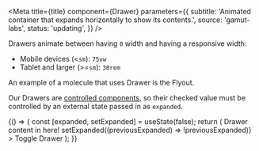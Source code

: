 

<Meta
  title={title}
  component={Drawer}
  parameters={{
    subtitle:
      'Animated container that expands horizontally to show its contents.',
    source: 'gamut-labs',
    status: 'updating',
  }}
/>

Drawers animate between having `0` width and having a responsive width:

- Mobile devices (&lt;`sm`): `75vw`
- Tablet and larger (&gt;=`sm`): `30rem`

An example of a molecule that uses Drawer is the <LinkTo id="molecules-flyout--flyout">Flyout</LinkTo>.

Our Drawers are [controlled components](https://reactjs.org/docs/forms.html#controlled-components), so their checked value must be controlled by an external state passed in as `expanded`.

<Canvas>
  <Story name="Drawer">
    {() => {
      const [expanded, setExpanded] = useState(false);
      return (
        <FlexBox bg="paleYellow" height="20rem">
          <Drawer expanded={expanded}>Drawer content in here!</Drawer>
          <StrokeButton
            onClick={() => setExpanded((previousExpanded) => !previousExpanded)}
          >
            Toggle Drawer
          </StrokeButton>
        </FlexBox>
      );
    }}
  </Story>
</Canvas>

<Props story="Drawer" />

